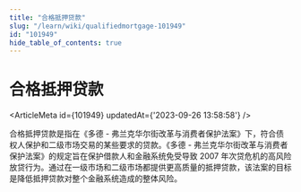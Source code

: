 ```yaml
---
title: "合格抵押贷款"
slug: "/learn/wiki/qualifiedmortgage-101949"
id: "101949"
hide_table_of_contents: true
---
```



# 合格抵押贷款

<ArticleMeta id={101949} updatedAt={'2023-09-26 13:58:58'} />
<div className='border-solid border-b border-t-0 my-4 border-[var(--ifm-color-gray-300)]' />

合格抵押贷款是指在《多德 - 弗兰克华尔街改革与消费者保护法案》下，符合债权人保护和二级市场交易的某些要求的贷款。《多德 - 弗兰克华尔街改革与消费者保护法案》的规定旨在保护借款人和金融系统免受导致 2007 年次贷危机的高风险放贷行为。通过在一级市场和二级市场都提供更高质量的抵押贷款，该法案的目标是降低抵押贷款对整个金融系统造成的整体风险。
